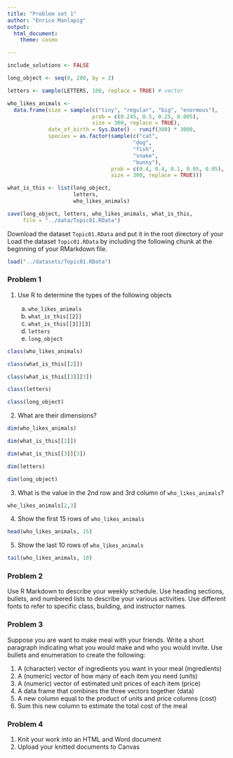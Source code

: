 ---
title: "Problem set 1"
author: "Enrico Manlapig"
output:
  html_document:
    theme: cosmo

---

```{r,echo = FALSE}
include_solutions <- FALSE
```

```{r, echo=include_solutions, eval = include_solutions}
long_object <- seq(0, 200, by = 2) 

letters <- sample(LETTERS, 100, replace = TRUE) # vector

who_likes_animals <- 
  data.frame(size = sample(c("tiny", "regular", "big", "enormous"),
                           prob = c(0.245, 0.5, 0.25, 0.005),
                           size = 300, replace = TRUE),
             date_of_birth = Sys.Date() - runif(300) * 3000,
             species = as.factor(sample(c("cat",
                                        "dog",
                                        "fish",
                                        "snake",
                                        "bunny"),
                                 prob = c(0.4, 0.4, 0.1, 0.05, 0.05),
                                 size = 300, replace = TRUE)))

what_is_this <- list(long_object, 
                     letters,
                     who_likes_animals)

save(long_object, letters, who_likes_animals, what_is_this,
     file = "../data/Topic01.RData")
```


Download the dataset `Topic01.RData` and put it in the root directory of your Load the dataset `Topic01.RData` by including the following chunk at the beginning of your RMarkdown file.  
```{r, echo=include_solutions, eval = include_solutions}
load("../datasets/Topic01.RData")
```




### Problem 1

1. Use R to determine the types of the following objects

    a. `who_likes_animals` 
    a. `what_is_this[[2]]`
    a. `what_is_this[[3]][3]`
    a. `letters`
    a. `long_object`
    
```{r echo=include_solutions, eval = include_solutions}
class(who_likes_animals)

class(what_is_this[[2]])

class(what_is_this[[3]][3])

class(letters)

class(long_object)
```


2. What are their dimensions?
```{r, echo=include_solutions, eval = include_solutions}
dim(who_likes_animals)

dim(what_is_this[[2]])

dim(what_is_this[[3]][3])

dim(letters)

dim(long_object)
```


3. What is the value in the 2nd row and 3rd column of `who_likes_animals`?
```{r, echo=include_solutions, eval = include_solutions}
who_likes_animals[2,3]
```


4. Show the first 15 rows of `who_likes_animals`

```{r, echo=include_solutions, eval = include_solutions}
head(who_likes_animals, 15)
```


5. Show the last 10 rows of `who_likes_animals`

```{r, echo=include_solutions, eval = include_solutions}
tail(who_likes_animals, 10)
```



###  Problem 2

Use R Markdown to describe your weekly schedule.   Use heading sections,  bullets, and numbered lists to describe your various activities.  Use different fonts to refer to specific class, building, and instructor names.


### Problem 3

Suppose you are want to make meal with your friends.  Write a short paragraph indicating what you would make and who you would invite.  Use bullets and enumeration to create the following:

1. A (character) vector of ingredients you want in your meal (ingredients)
1. A (numeric) vector of how many of each item you need (units)
1. A (numeric) vector of estimated unit prices of each item (price)
1. A data frame that combines the three vectors together (data)
1. A new column equal to the product of units and price columns (cost)
1. Sum this new column to estimate the total cost of the meal

### Problem 4

1. Knit your work into an HTML and Word document
1. Upload your knitted documents to Canvas